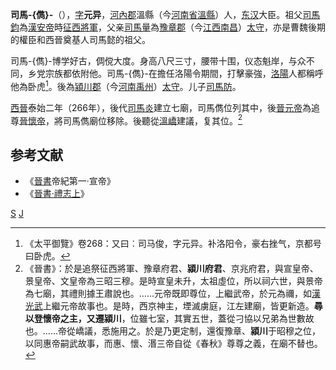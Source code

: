 {{東亞男性歷史人物
|名稱 = 司馬儁
|身份 = 
|國家 = [[中國|中國]]
|時代 = [[东汉|东汉]]
|主君 = [[漢桓帝|漢桓帝]]→[[漢靈帝|漢靈帝]]→[[漢獻帝|漢獻帝]]
|屆數 =
|最高職務 =潁川太守
|前任 = 
|繼任 = 
|圖片名稱 = 
|圖片大小 = 
|圖片說明 = 
|姓 =司马
|名 =儁/雋
|姓名 =
|字 =元异
|號=  
|名乘 = <!--琉球士族用-->
|官職 =
|封爵 = 舞阳亭侯（曹魏追尊）
|封號 =
|位階 =
|御稱號 = <!--日本皇族之稱號-->
|宮號1 = <!--日本皇族之宮號-->
|宮號2 = <!--朝鮮王族之宮號-->
|封地 =
|神號 =
|尊號 =
|族裔 = 
|旗籍 = <!--清朝旗人專用-->
|氏族 =
|籍貫 = 河内温县
|本貫 = <!--朝鮮人用-->
|祖籍 =
|本籍 =
|出身地 =
|府邸 =
|世系 = 
|初名 =
|乳名 = <!--日本、朝鮮、琉球以外人物用-->
|幼名 = <!--日本人用-->
|兒名 = <!--朝鮮人用-->
|童名 = <!--琉球人用-->
|小字 =
|別名 =
|法號 =
|院號 =
|其他名號 =
|出生日期 = 113年
|出生地點 =
|婚年 = 不详(不晚于135年)
|逝世日期 = 197年（84歳）
|逝世地點 = [[洛阳|洛阳]]
|廟號 =
|諡號 =禰侯（曹魏追谥）
|墓葬 =
|祠廟 =
|父親 = [[司馬量|司馬量]]
|嫡母 =
|母親 =
|繼父=
|繼母=
|養父=
|養母=
|猶父= <!--日本人用-->
|烏帽子親= <!--日本人、琉球人用-->
|元配 =
|正室 =
|妻 =
|繼室 =
|平妻 =
|側室 =
|元配之父 =
|元配之嫡母 =
|元配之母 =
|正室之父 =
|正室之嫡母 =
|正室之母 =
|妻之父 =
|妻之嫡母 =
|妻之母 =
|繼室之父 =
|繼室之嫡母 =
|繼室之母 =
|平妻之父 =
|平妻之嫡母 =
|平妻之母 =
|兄弟 = 
|姊妹 =
|嫡兄弟 =
|嫡姊妹 =
|庶兄弟 =
|庶姊妹 =
|同胞兄弟 =
|同胞姊妹 =
|異母兄弟 =
|異母姊妹 =
|異父兄弟 =
|異父姊妹 =
|繼兄弟 =
|繼姊妹 =
|子 = [[司馬防|司馬防]]
|孫 = [[司马朗|司马朗]]、[[司马懿|司马懿]]、[[司马孚|司马孚]]、[[司马馗|司马馗]]、[[司马恂_(三国)|司马恂]]、[[司马进|司马进]]、[[司马通|司马通]]、[[司马敏|司马敏]]
|女 =
|嫡子 =
|嫡女 =
|庶子 =
|庶女 =
|養子 =
|養女 =
|猶子 = <!--日本人用-->
|婿養子 = <!--日本人用-->
|烏帽子子 = <!--日本人用-->
|繼子 =
|繼女 =
|其他親屬 =
|出身 = <!---此处指科举出身--->
|功名 =
|經歷 = 
|著作 =
|注釋 =
}}

'''司馬-{儁}-'''（{{bd|113年||197年|catIdx=Sima}}），[[表字|字]]'''元异'''，[[河內郡_(中國)|河內郡]]溫縣（今[[河南省|河南省]][[溫縣|溫縣]]）人，[[东汉|东汉]]大臣。祖父[[司馬鈞|司馬鈞]]為[[漢安帝|漢安帝]]時[[征西將軍|征西將軍]]，父亲[[司馬量|司馬量]]為[[豫章郡|豫章郡]]（今[[江西|江西]][[南昌|南昌]]）[[太守|太守]]，亦是曹魏後期的權臣和西晉奠基人司馬懿的祖父。

司馬-{儁}-博学好古，倜傥大度。身高八尺三寸，腰带十围，仪态魁岸，与众不同，乡党宗族都依附他。司馬-{儁}-在擔任洛陽令期間，打擊豪強，[[洛陽|洛陽]]人都稱呼他為卧虎<ref>《太平御覽》卷268：又曰︰司马俊，字元异。补洛阳令，豪右挫气，京都号曰卧虎。</ref>。後為[[潁川郡|潁川郡]]（今[[河南|河南]][[禹州|禹州]]）[[太守|太守]]。儿子[[司馬防|司馬防]]。

[[西晉|西晉]]泰始二年（266年），後代[[司馬炎|司馬炎]]建立七廟，司馬儁位列其中，後[[晉元帝|晉元帝]]為追尊[[晉懷帝|晉懷帝]]，將司馬儁廟位移除。後聽從[[溫嶠|溫嶠]]建議，复其位。<ref>《晉書》：於是追祭征西將軍、豫章府君、'''潁川府君'''、京兆府君，與宣皇帝、景皇帝、文皇帝為三昭三穆。是時宣皇未升，太祖虛位，所以祠六世，與景帝為七廟，其禮則據王肅說也。……元帝既即尊位，上繼武帝，於元為禰，如[[光武帝|漢光武]]上繼元帝故事也。是時，西京神主，堙滅虜庭，江左建廟，皆更新造。'''尋以登懷帝之主，又遷潁川'''，位雖七室，其實五世，蓋從刁協以兄弟為世數故也。……帝從嶠議，悉施用之。於是乃更定制，還復豫章、'''潁川'''于昭穆之位，以同惠帝嗣武故事，而惠、懷、湣三帝自從《春秋》尊尊之義，在廟不替也。</ref>

==参考文献==
*《[[晉書|晉書]]帝紀第一·宣帝》
*《[[s:晉書/卷019|晉書·禮志上]]》
[[Category:東漢太守|S]]
[[Category:河内司马氏|J]]